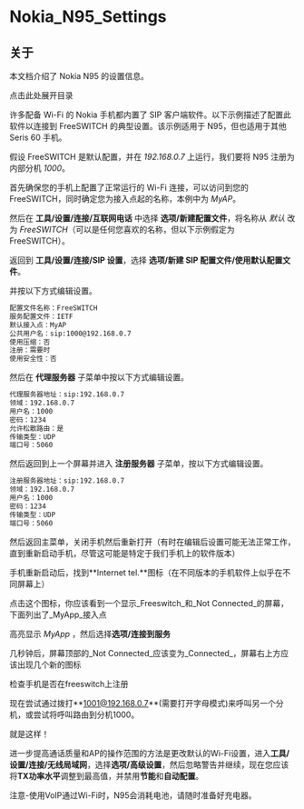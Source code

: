 # Nokia_N95_Settings 

## 关于

本文档介绍了 Nokia N95 的设置信息。

点击此处展开目录

许多配备 Wi-Fi 的 Nokia 手机都内置了 SIP 客户端软件。以下示例描述了配置此软件以连接到 FreeSWITCH 的典型设置。该示例适用于 N95，但也适用于其他 Seris 60 手机。

假设 FreeSWITCH 是默认配置，并在 _192.168.0.7_ 上运行，我们要将 N95 注册为内部分机 _1000_。

首先确保您的手机上配置了正常运行的 Wi-Fi 连接，可以访问到您的 FreeSWITCH，同时确定您为接入点起的名称，本例中为 _MyAP_。

然后在 **工具/设置/连接/互联网电话** 中选择 **选项/新建配置文件**，将名称从 _默认_ 改为 _FreeSWITCH_（可以是任何您喜欢的名称，但以下示例假定为 FreeSWITCH）。

返回到 **工具/设置/连接/SIP 设置**，选择 **选项/新建 SIP 配置文件/使用默认配置文件**。

并按以下方式编辑设置。

```xml
配置文件名称：FreeSWITCH
服务配置文件：IETF
默认接入点：MyAP
公共用户名：sip:1000@192.168.0.7
使用压缩：否
注册：需要时
使用安全性：否
```

然后在 **代理服务器** 子菜单中按以下方式编辑设置。

```xml
代理服务器地址：sip:192.168.0.7
领域：192.168.0.7
用户名：1000
密码：1234
允许松散路由：是
传输类型：UDP
端口号：5060
```

然后返回到上一个屏幕并进入 **注册服务器** 子菜单，按以下方式编辑设置。

```xml
注册服务器地址：sip:192.168.0.7
领域：192.168.0.7
用户名：1000
密码：1234
传输类型：UDP
端口号：5060
```

然后返回主菜单，关闭手机然后重新打开（有时在编辑后设置可能无法正常工作，直到重新启动手机，尽管这可能是特定于我们手机上的软件版本）

手机重新启动后，找到**Internet tel.**图标（在不同版本的手机软件上似乎在不同屏幕上）

点击这个图标，你应该看到一个显示_Freeswitch_和_Not Connected_的屏幕，下面列出了_MyApp_接入点

高亮显示 _MyApp_ ，然后选择**选项/连接到服务**

几秒钟后，屏幕顶部的_Not Connected_应该变为_Connected_，屏幕右上方应该出现几个新的图标

检查手机是否在freeswitch上注册

现在尝试通过拨打**[1001@192.168.0.7](mailto:1001@192.168.0.7)**(需要打开字母模式)来呼叫另一个分机，或尝试将呼叫路由到分机1000。

就是这样！

进一步提高通话质量和AP的操作范围的方法是更改默认的Wi-Fi设置，进入**工具/设置/连接/无线局域网**，选择**选项/高级设置**，然后忽略警告并继续，现在您应该将**TX功率水平**调整到最高值，并禁用**节能**和**自动配置**。

注意-使用VoIP通过Wi-Fi时，N95会消耗电池，请随时准备好充电器。